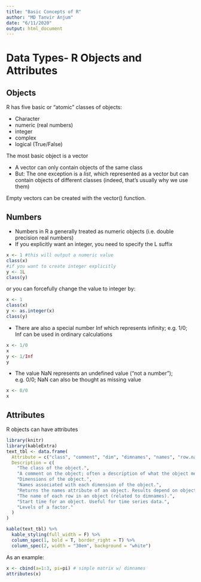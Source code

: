 ```yaml
---
title: "Basic Concepts of R"
author: "MD Tanvir Anjum"
date: "6/11/2020"
output: html_document
---
```


<h1>Data Types- R Objects and Attributes</h1> 

<h2>Objects</h2>

R has five basic or "atomic" classes of objects: 

  * Character
  * numeric (real numbers)
  * integer 
  * complex
  * logical (True/False)
  
The most basic object is a vector 
 
 * A vector can only contain  objects of the same class
 * But: The one exception is a <em>list</em>, which represented as a vector but can contain objects of different classes 
 (indeed, that's usually why we use them)

Empty vectors can be created with the vector() function.

<h2>Numbers</h2>
  
  * Numbers in R a generally treated as numeric objects (i.e. double precision real numbers)
  * If you explicitly want an integer, you need to specify the L suffix 
```r
x <- 1 #this will output a numeric value 
class(x) 
#if you want to create integer explicitly 
y <- 1L
class(y) 
```
  
  or you can forcefully change the value to integer by: 
```r
x <- 1
class(x)
y <- as.integer(x)
class(y)
```

  * There are also a special number Inf which represents infinity; e.g. 1/0; Inf can be used in ordinary calculations
  
```r
x <- 1/0 
x
y <- 1/Inf
y
```
  
  * The value NaN represents an undefined value ("not a number"); e.g. 0/0; NaN can also be thought as missing value 
```r
x <- 0/0
x
```
  
<h2>Attributes</h2>
R objects can have attributes 

```r
library(knitr)
library(kableExtra)
text_tbl <- data.frame(
  Attribute = c("class", "comment", "dim", "dimnames", "names", "row.names", "tsp", "levels"),
  Description = c(
    "The class of the object.",
    "A comment on the object; often a description of what the object means. ", 
    "Dimensions of the object.",
    "Names associated with each dimension of the object.",
    "Returns the names attribute of an object. Results depend on object type; for example, it returns the name of each data column in a data frame or each named object in an array.",
    "The name of each row in an object (related to dimnames).",
    "Start time for an object. Useful for time series data.",
    "Levels of a factor."
  )
)

kable(text_tbl) %>%
  kable_styling(full_width = F) %>%
  column_spec(1, bold = T, border_right = T) %>%
  column_spec(2, width = "30em", background = "white")
```

As an example:

```r
x <- cbind(a=1:3, pi=pi) # simple matrix w/ dimnames
attributes(x)

```


